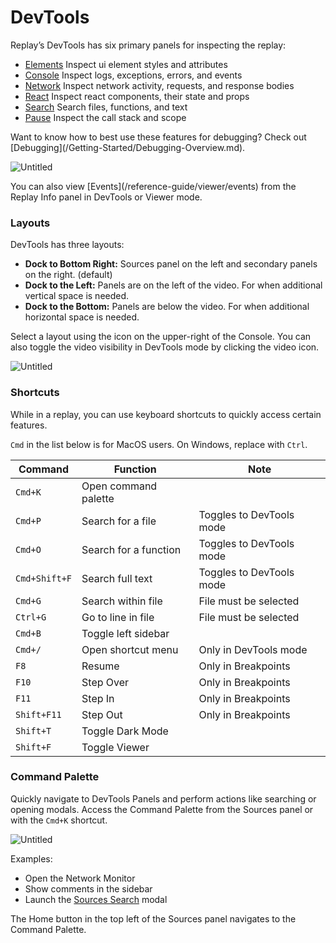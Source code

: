 
# DevTools

Replay’s DevTools has six primary panels for inspecting the replay:

- [Elements](/reference-guide/dev-tools/elements) Inspect ui element styles and attributes
- [Console](/reference-guide/dev-tools/console) Inspect logs, exceptions, errors, and events 
- [Network](/reference-guide/dev-tools/network) Inspect network activity, requests, and response bodies
- [React](/reference-guide/dev-tools/react) Inspect react components, their state and props 
- [Search](/reference-guide/debugger/search) Search files, functions, and text
- [Pause](/reference-guide/debugger/breakpoints) Inspect the call stack and scope

<Callout type="info" emoji="💡">
Want to know how to best use these features for debugging? Check out [Debugging](/Getting-Started/Debugging-Overview.md).
</Callout>

![Untitled](/media/reference-guide/dev-tools/Untitled.png)

<Callout type="info" emoji="👉">
You can also view [Events](/reference-guide/viewer/events) from the Replay Info panel in DevTools or Viewer mode.
</Callout>

### Layouts

DevTools has three layouts:

- **Dock to Bottom Right:** Sources panel on the left and secondary panels on the right. (default)
- **Dock to the Left:** Panels are on the left of the video. For when additional vertical space is needed.
- **Dock to the Bottom:** Panels are below the video. For when additional horizontal space is needed.

Select a layout using the icon on the upper-right of the Console. You can also toggle the video visibility in DevTools mode by clicking the video icon.

![Untitled](/media/reference-guide/dev-tools/Untitled-1.png)

### Shortcuts

While in a replay, you can use keyboard shortcuts to quickly access certain features. 

`Cmd` in the list below is for MacOS users. On Windows, replace with `Ctrl`.

| Command | Function | Note |
| --- | --- | --- |
| `Cmd+K` | Open command palette |  |
| `Cmd+P` | Search for a file | Toggles to DevTools mode |
| `Cmd+O` | Search for a function | Toggles to DevTools mode |
| `Cmd+Shift+F` | Search full text | Toggles to DevTools mode |
| `Cmd+G` | Search within file | File must be selected |
| `Ctrl+G` | Go to line in file | File must be selected |
| `Cmd+B` | Toggle left sidebar |  |
| `Cmd+/` | Open shortcut menu | Only in DevTools mode |
| `F8` | Resume | Only in Breakpoints |
| `F10` | Step Over | Only in Breakpoints |
| `F11` | Step In | Only in Breakpoints |
| `Shift+F11` | Step Out | Only in Breakpoints |
| `Shift+T` | Toggle Dark Mode |  |
| `Shift+F` | Toggle Viewer |  |

### Command Palette

Quickly navigate to DevTools Panels and perform actions like searching or opening modals. Access the Command Palette from the Sources panel or with the `Cmd+K` shortcut.

![Untitled](/media/reference-guide/dev-tools/Untitled-2.png)

Examples:

- Open the Network Monitor
- Show comments in the sidebar
- Launch the [Sources Search](/reference-guide/debugger/search) modal

 

<Callout type="info" emoji="👉">
The Home button in the top left of the Sources panel navigates to the Command Palette.
</Callout>